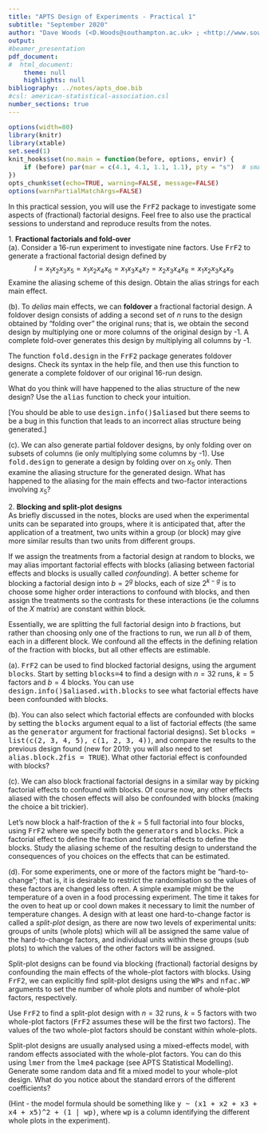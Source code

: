 ```yaml
---
title: "APTS Design of Experiments - Practical 1"
subtitle: "September 2020"
author: "Dave Woods (<D.Woods@southampton.ac.uk> ; <http://www.southampton.ac.uk/~davew>) <br> Statistical Sciences Research Institute, University of Southampton"
output: 
#beamer_presentation
pdf_document:
#  html_document:
    theme: null
    highlights: null
bibliography: ../notes/apts_doe.bib
#csl: american-statistical-association.csl
number_sections: true
---
```


\newcommand{\bx}{\boldsymbol{x}}
\newcommand{\btheta}{\boldsymbol{\theta}}
\newcommand{\bbeta}{\boldsymbol{\beta}}
\newcommand{\bvarepsilon}{\boldsymbol{\varepsilon}}
\newcommand{\by}{\boldsymbol{y}}
\newcommand{\rT}{\mathrm{T}}
\newcommand{\Var}{\operatorname{Var}}


<style>
pre {
  font-size: 15px;
}
</style>

```r
options(width=80)
library(knitr)
library(xtable)
set.seed(1)
knit_hooks$set(no.main = function(before, options, envir) {
    if (before) par(mar = c(4.1, 4.1, 1.1, 1.1), pty = "s")  # smaller margin on top
})
opts_chunk$set(echo=TRUE, warning=FALSE, message=FALSE)
options(warnPartialMatchArgs=FALSE)
```

In this practical session, you will use the <tt>FrF2</tt> package to investigate some aspects of (fractional) factorial designs. Feel free to also use the practical sessions to understand and reproduce results from the notes.

<!-- Fold-over and follow-up-->
1\. **Fractional factorials and fold-over**  
(a)\. Consider a 16-run experiment to investigate nine factors. Use <tt>FrF2</tt> to generate a fractional factorial design defined by
$$
I = x_1x_2x_3x_5 = x_1x_2x_4x_6 = x_1x_3x_4x_7 = x_2x_3x_4x_8 = x_1x_2x_3x_4x_9
$$
Examine the aliasing scheme of this design. Obtain the alias strings for each main effect.

(b)\. To *delias* main effects, we can **foldover** a fractional factorial design. A foldover design consists of adding a second set of $n$ runs to the design obtained by "folding over" the original runs; that is, we obtain the second design by multiplying one or more columns of the original design by -1. A complete fold-over generates this design by multiplying all columns by -1.

The function <tt>fold.design</tt> in the <tt>FrF2</tt> package generates foldover designs. Check its syntax in the help file, and then use this function to generate a complete foldover of our original 16-run design. 

What do you think will have happened to the alias structure of the new design? Use the <tt>alias</tt> function to check your intuition.

[You should be able to use <tt>design.info()$aliased</tt> but there seems to be a bug in this function that leads to an incorrect alias structure being generated.]
    
(c)\. We can also generate partial foldover designs, by only folding over on subsets of columns (ie only multiplying some columns by -1). Use <tt>fold.design</tt> to generate a design by folding over on $x_5$ only. Then examine the aliasing structure for the generated design. What has happened to the aliasing for the main effects and two-factor interactions involving $x_5$?

<!-- Blocking and split-plots -->
2\. **Blocking and split-plot designs**  
As briefly discussed in the notes, blocks are used when the experimental units can be separated into groups, where it is anticipated that, after the application of a treatment, two units within a group (or block) may give more similar results than two units from different groups. 

If we assign the treatments from a factorial design at random to blocks, we may alias important factorial effects with blocks (aliasing between factorial effects and blocks is usually called *confounding*). A better scheme for blocking a factorial design into $b = 2^g$ blocks, each of size $2^{k-g}$ is to choose some higher order interactions to confound with blocks, and then  assign the treatments so the contrasts for these interactions (ie the columns of the $X$ matrix) are constant within block. 

Essentially, we are splitting the full factorial design into $b$ fractions, but rather than choosing only one of the fractions to run, we run all $b$ of them, each in a different block. We confound all the effects in the defining relation of the fraction with blocks, but all other effects are estimable.

(a)\. <tt>FrF2</tt> can be used to find blocked factorial designs, using the argument <tt>blocks</tt>. Start by setting <tt>blocks=4</tt> to find a design with $n=32$ runs, $k=5$ factors and $b=4$ blocks. You can use <tt>design.info()$aliased.with.blocks</tt> to see what factorial effects have been confounded with blocks.

(b)\. You can also select which factorial effects are confounded with blocks by setting the <tt>blocks</tt> argument equal to a list of factorial effects (the same as the <tt>generator</tt> argument for fractional factorial designs). Set <tt>blocks = list(c(2, 3, 4, 5), c(1, 2, 3, 4))</tt>, and compare the results to the previous design found (new for 2019: you will also need to set <tt>alias.block.2fis = TRUE</tt>). What other factorial effect is confounded with blocks?

(c)\. We can also block fractional factorial designs in a similar way by picking factorial effects to confound with blocks. Of course now, any other effects aliased with the chosen effects will also be confounded with blocks (making the choice a bit trickier).

Let's now block a half-fraction of the $k=5$ full factorial into four blocks, using <tt>FrF2</tt> where we specify both the <tt>generators</tt> and <tt>blocks</tt>. Pick a factorial effect to define the fraction and factorial effects to define the blocks. Study the aliasing scheme of the resulting design to understand the consequences of you choices on the effects that can be estimated.

(d)\. For some experiments, one or more of the factors might be "hard-to-change"; that is, it is desirable to restrict the randomisation so the values of these factors are changed less often. A simple example might be the temperature of a oven in a food processing experiment. The time it takes for the oven to heat up or cool down makes it necessary to limit the number of temperature changes. A design with at least one hard-to-change factor is called a *split-plot* design, as there are now two levels of experimental units: groups of units (whole plots) which will all be assigned the same value of the hard-to-change factors, and individual units within these groups (sub plots) to which the values of the other factors will be assigned.

Split-plot designs can be found via blocking (fractional) factorial designs by confounding the main effects of the whole-plot factors with blocks. Using <tt>FrF2</tt>, we can explicitly find split-plot designs using the <tt>WPs</tt> and <tt>nfac.WP</tt> arguments to set the number of whole plots and number of whole-plot factors, respectively.

Use <tt>FrF2</tt> to find a split-plot design with $n=32$ runs, $k=5$ factors with two whole-plot factors (<tt>FrF2</tt> assumes these will be the first two factors). The values of the two whole-plot factors should be constant within whole-plots.

Split-plot designs are usually analysed using a mixed-effects model, with random effects associated with the whole-plot factors. You can do this using <tt>lmer</tt> from the <tt>lme4</tt> package (see APTS Statistical Modelling). Generate some random data and fit a mixed model to your whole-plot design. What do you notice about the standard errors of the different coefficients?

(Hint - the model formula should be something like <tt>y ~ (x1 + x2 + x3 + x4 + x5)^2 + (1 | wp)</tt>, where <tt>wp</tt> is a column identifying the different whole plots in the experiment).

 
